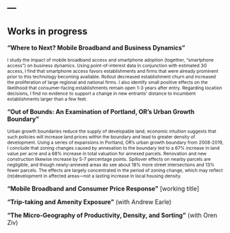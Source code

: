 ---
---

## Works in progress

**"Where to Next? Mobile Broadband and Business Dynamics"**

::: {style="font-size: 75%;"}
I study the impact of mobile broadband access and smartphone adoption (together, "smartphone access") on
business dynamics. Using point-of-interest data in conjunction with estimated 3G access, I find that smartphone
access favors establishments and firms that were already prominent prior to this technology becoming available.
Rollout decreased establishment churn and increased the proliferation of large regional and national firms. I also
identify small positive effects on the likelihood that consumer-facing establishments remain open 1-3 years after
entry. Regarding location decisions, I find no evidence to support a change in new entrants' distance to incumbent
establishments larger than a few feet.
:::

**"Out of Bounds: An Examination of Portland, OR’s Urban Growth Boundary"**

::: {style="font-size: 75%;"}
Urban growth boundaries reduce the supply of developable land; economic intuition suggests that such policies
will increase land prices within the boundary and lead to greater density of development. Using a series of
expansions in Portland, OR’s urban growth boundary from 2008-2019, I conclude that zoning changes caused by
annexation to the boundary led to a 67% increase in land value per acre and a 68% increase in total valuation for
annexed parcels. Renovation and new construction likewise increase by 5-7 percentage points. Spillover effects
on nearby parcels are negligible, and though newly-annexed areas do see about 18% more street intersections
and 13% fewer parcels. The effects are largely concentrated in the period of zoning change, which may reflect
(re)development in affected areas—not a lasting increase in local housing density.
:::

**"Mobile Broadband and Consumer Price Response”** [working title]

**“Trip-taking and Amenity Exposure”** (with Andrew Earle)

**“The Micro-Geography of Productivity, Density, and Sorting”** (with Oren Ziv)
